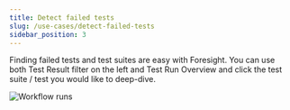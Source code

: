 ```yaml
---
title: Detect failed tests
slug: /use-cases/detect-failed-tests
sidebar_position: 3
---
```


Finding failed tests and test suites are easy with Foresight. You can use both
 Test Result filter on the left and Test Run Overview and click the test suite / test you would like to deep-dive.

 ![Workflow runs](/img/use-cases/failed-tests.png)
